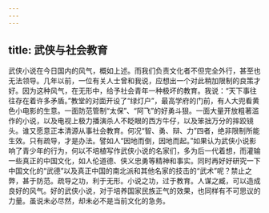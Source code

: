 ```yaml
---
---
---
```

title: 武侠与社会教育
---




武侠小说在今日国内的风气，概如上述。而我们负责文化者不但完全外行，甚至也无法领导。几年以前，一位有关人士曾和我说，应想出一个对此稍加限制的良策才好。因为这种风气，在无形中，给予社会青年一种极坏的教育。我说：“天下事往往存在着许多矛盾。”教堂的对面开设了“绿灯户”，最高学府的门前，有人大兜看黄色小电影的生意。一面防范管制“太保”、“阿飞”的好勇斗狠。一面大量开放粗著滥作的小说，以及电视上极力播演杀人不眨眼的西方牛仔，以及笨拙万分的摔跤镜头。谁又愿意正本清源从事社会教育。何况“智、勇、辩、力”四者，绝非限制所能生效。只有疏导，才是办法。譬如人“因地而倒，因地而起。”如果认为武侠小说影响了青少年的行为，何以不培植写作武侠小说的名家们，多为后一代着想，而灌输一些真正的中国文化，如人伦道德、侠义忠勇等精神和事实。同时再好好研究一下中国文化的“武德”以及真正中国的南北派和其他名家的技击的“武术”呢？禁止之弊，甚于防范。疏导之功，利于无形。小说之功，过于教育。人谋之臧，可以造成良好的风气。好的武侠小说，对于培养国家民族正气的效果，也同样有不可思议的力量。虽说未必尽然，却未必不是当前文化的急务。